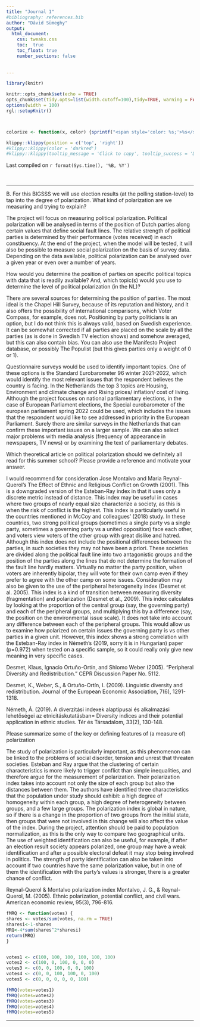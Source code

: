 ```yaml
---
title: "Journal 1"
#bibliography: references.bib
author: "Dávid Sümeghy"
output: 
  html_document:
    css: tweaks.css
    toc:  true
    toc_float: true
    number_sections: false
    
 
---
```




```r
library(knitr)

knitr::opts_chunk$set(echo = TRUE)
opts_chunk$set(tidy.opts=list(width.cutoff=100),tidy=TRUE, warning = FALSE, message = FALSE,comment = "#>", cache=TRUE, class.source=c("test"), class.output=c("test2"))
options(width = 100)
rgl::setupKnitr()



colorize <- function(x, color) {sprintf("<span style='color: %s;'>%s</span>", color, x) }

```

```r
klippy::klippy(position = c('top', 'right'))
#klippy::klippy(color = 'darkred')
#klippy::klippy(tooltip_message = 'Click to copy', tooltip_success = 'Done')
```

Last compiled on `r format(Sys.time(), '%B, %Y')`

<br>

----
  
B. For this BIGSSS we will use election results (at the polling station-level) to tap into the degree of polarization. What kind of polarization are we measuring and trying to explain?

The project will focus on measuring political polarization. Political polarization will be analysed in terms of the position of Dutch parties along certain values that define social fault lines. The relative strength of political parties is determined by their performance (votes received) in each constituency. At the end of the project, when the model will be tested, it will also be possible to measure social polarization on the basis of survey data. Depending on the data available, political polarization can be analysed over a given year or even over a number of years.

How would you determine the position of parties on specific political topics with data that is readily available? And, which topic(s) would you use to determine the level of political polarization (in the NL)?

There are several sources for determining the position of parties. The most ideal is the Chapel Hill Survey, because of its reputation and history, and it also offers the possibility of international comparisons, which Voter Compass, for example, does not. Positioning by party politicians is an option, but I do not think this is always valid, based on Swedish experience. It can be somewhat corrected if all parties are placed on the scale by all the parties (as is done in Swedish TV election shows) and somehow averaged, but this can also contain bias. You can also use the Manifesto Project database, or possibly The Populist (but this gives parties only a weight of 0 or 1).

Questionnaire surveys would be used to identify important topics. One of these options is the Standard Eurobarometer 96 winter 2021-2022, which would identify the most relevant issues that the respondent believes the country is facing. In the Netherlands the top 3 topics are Housing, Environment and climate change and Rising prices/ inflation/ cost of living. Although the project focuses on national parliamentary elections, in the case of European Parliament elections, the Special eurobarometer of the european parliament spring 2022 could be used, which includes the issues that the respondent would like to see addressed in priority in the European Parliament. Surely there are similar surveys in the Netherlands that can confirm these important issues on a larger sample. We can also select major problems with media analysis (frequency of appearance in newspapers, TV news) or by examining the text of parliamentary debates.

Which theoretical article on political polarization should we definitely all read for this summer school? Please provide a reference and motivate your answer.

I would recommend for consideration Jose Montalvo and Maria Reynal-Querol’s The Effect of Ethnic and Religious Conflict on Growth (2001). This is a downgraded version of the Esteban-Ray index in that it uses only a discrete metric instead of distance. This index may be useful in cases where two groups of nearly equal size characterize a society, as this is when the risk of conflict is the highest. This index is particularly useful in the countries mentioned in McCoy and colleagues’ (2018) study. In these countries, two strong political groups (sometimes a single party vs a single party, sometimes a governing party vs a united opposition) face each other, and voters view voters of the other group with great dislike and hatred. Although this index does not include the positional differences between the parties, in such societies they may not have been a priori. These societies are divided along the political fault line into two antagonistic groups and the position of the parties along the lines that do not determine the formation of the fault line hardly matters. Virtually no matter the party position, when voters are inherently bipolar, they will vote for their own camp even if they prefer to agree with the other camp on some issues. Consideration may also be given to the use of the peripheral heterogeneity index (Desmet et al. 2005). This index is a kind of transition between measuring diversity (fragmentation) and polarization (Desmet et al., 2009). This index calculates by looking at the proportion of the central group (say, the governing party) and each of the peripheral groups, and multiplying this by a difference (say, the position on the environmental issue scale). It does not take into account any difference between each of the peripheral groups. This would allow us to examine how polarized on certain issues the governing party is vs other parties in a given unit. However, this index shows a strong correlation with the Esteban-Ray index in Németh’s (2019, sorry it is in Hungarian) paper (p=0.972) when tested on a specific sample, so it could really only give new meaning in very specific cases.

Desmet, Klaus, Ignacio Ortuño-Ortín, and Shlomo Weber (2005). “Peripheral Diversity and Redistribution.” CEPR Discussion Paper No. 5112.

Desmet, K., Weber, S., & Ortuño-Ortín, I. (2009). Linguistic diversity and redistribution. Journal of the European Economic Association, 7(6), 1291-1318.

Németh, Á. (2019). A diverzitási indexek alaptípusai és alkalmazási lehetőségei az etnicitáskutatásban= Diversity indices and their potential application in ethnic studies. Tér és Társadalom, 33(2), 130-148.

Please summarize some of the key or defining features of (a measure of) polarization

The study of polarization is particularly important, as this phenomenon can be linked to the problems of social disorder, tension and unrest that threaten societies. Esteban and Ray argue that the clustering of certain characteristics is more likely to trigger conflict than simple inequalities, and therefore argue for the measurement of polarization. Their polarization index takes into account not only the size of each group but also the distances between them. The authors have identified three characteristics that the population under study should exhibit: a high degree of homogeneity within each group, a high degree of heterogeneity between groups, and a few large groups. The polarization index is global in nature, so if there is a change in the proportion of two groups from the initial state, then groups that were not involved in this change will also affect the value of the index. During the project, attention should be paid to population normalization, as this is the only way to compare two geographical units. The use of weighted identification can also be useful, for example, if after an election result society appears polarized, one group may have a weak identification and after a possible electoral defeat it may stop being involved in politics. The strength of party identification can also be taken into account if two countries have the same polarization value, but in one of them the identification with the party’s values is stronger, there is a greater chance of conflict.

Reynal-Querol & Montalvo polarization index Montalvo, J. G., & Reynal-Querol, M. (2005). Ethnic polarization, potential conflict, and civil wars. American economic review, 95(3), 796-816.
```r
fMRQ <- function(votes) {
shares <- votes/sum(votes, na.rm = TRUE)
sharesi<-1-shares
MRQ<-4*sum(shares^2*sharesi)
return(MRQ)
}


votes1 <- c(100, 100, 100, 100, 100, 100)
votes2 <- c(100, 0, 100, 0, 0, 0)
votes3 <- c(0, 0, 100, 0, 0, 100)
votes4 <- c(0, 0, 100, 100, 0, 100)
votes5 <- c(0, 0, 0, 0, 0, 100)

fMRQ(votes=votes1)
fMRQ(votes=votes2)
fMRQ(votes=votes3)
fMRQ(votes=votes4)
fMRQ(votes=votes5)
```

  

----





